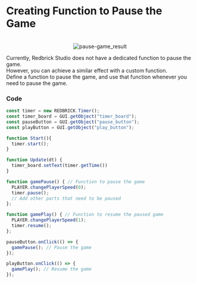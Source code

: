 # Creating Function to Pause the Game

<br/>
<center>
  <img src='/images/snippet/game-flow/pause-game_result.gif' alt='pause-game_result' loading="lazy" decoding="async" style={{width: '50%'}}/>
</center>

Currently, Redbrick Studio does not have a dedicated function to pause the game.  
However, you can achieve a similar effect with a custom function.  
Define a function to pause the game, and use that function whenever you need to pause the game.  

### Code

```js showLineNumbers {13-17, 19-22}
const timer = new REDBRICK.Timer();
const timer_board = GUI.getObject("timer_board");
const pauseButton = GUI.getObject("pause_button");
const playButton = GUI.getObject("play_button");

function Start(){
  timer.start();
}

function Update(dt) {
  timer_board.setText(timer.getTime())
}

function gamePause() { // Function to pause the game
  PLAYER.changePlayerSpeed(0);
  timer.pause();
  // Add other parts that need to be paused
};

function gamePlay() { // Function to resume the paused game
  PLAYER.changePlayerSpeed(1);
  timer.resume();
};

pauseButton.onClick(() => {
  gamePause(); // Pause the game
});

playButton.onClick(() => {
  gamePlay(); // Resume the game
});
```
